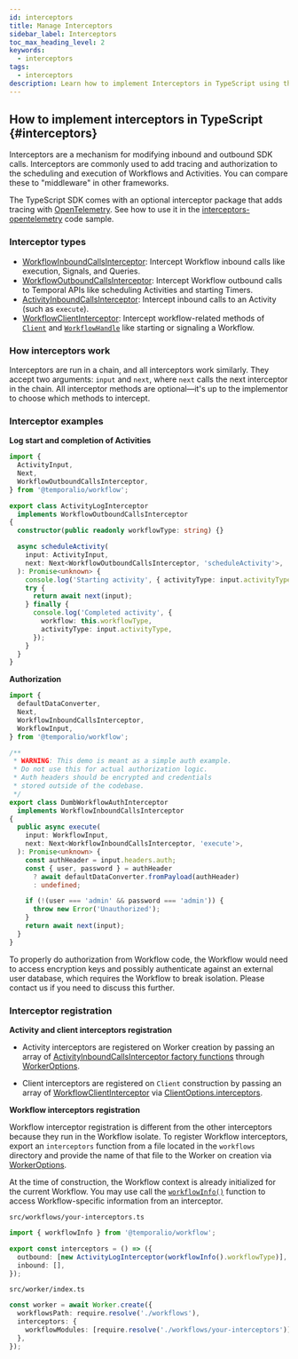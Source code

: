 ```yaml
---
id: interceptors
title: Manage Interceptors
sidebar_label: Interceptors
toc_max_heading_level: 2
keywords:
  - interceptors
tags:
  - interceptors
description: Learn how to implement Interceptors in TypeScript using the Temporal TypeScript SDK to manage inbound and outbound SDK calls, enhance tracing, and add authorization to your Workflows and Activities.
---
```


## How to implement interceptors in TypeScript {#interceptors}

Interceptors are a mechanism for modifying inbound and outbound SDK calls.
Interceptors are commonly used to add tracing and authorization to the scheduling and execution of Workflows and Activities.
You can compare these to "middleware" in other frameworks.

The TypeScript SDK comes with an optional interceptor package that adds tracing with [OpenTelemetry](https://www.npmjs.com/package/@temporalio/interceptors-opentelemetry).
See how to use it in the [interceptors-opentelemetry](https://github.com/temporalio/samples-typescript/tree/main/interceptors-opentelemetry) code sample.

### Interceptor types

- [WorkflowInboundCallsInterceptor](https://typescript.temporal.io/api/interfaces/workflow.WorkflowInboundCallsInterceptor/): Intercept Workflow inbound calls like execution, Signals, and Queries.
- [WorkflowOutboundCallsInterceptor](https://typescript.temporal.io/api/interfaces/workflow.WorkflowOutboundCallsInterceptor/): Intercept Workflow outbound calls to Temporal APIs like scheduling Activities and starting Timers.
- [ActivityInboundCallsInterceptor](https://typescript.temporal.io/api/interfaces/worker.ActivityInboundCallsInterceptor): Intercept inbound calls to an Activity (such as `execute`).
- [WorkflowClientInterceptor](https://typescript.temporal.io/api/interfaces/client.WorkflowClientInterceptor/): Intercept workflow-related methods of [`Client`](https://typescript.temporal.io/api/classes/client.Client/) and [`WorkflowHandle`](https://typescript.temporal.io/api/interfaces/client.WorkflowHandle) like starting or signaling a Workflow.

### How interceptors work

Interceptors are run in a chain, and all interceptors work similarly.
They accept two arguments: `input` and `next`, where `next` calls the next interceptor in the chain.
All interceptor methods are optional—it's up to the implementor to choose which methods to intercept.

### Interceptor examples

**Log start and completion of Activities**

```ts
import {
  ActivityInput,
  Next,
  WorkflowOutboundCallsInterceptor,
} from '@temporalio/workflow';

export class ActivityLogInterceptor
  implements WorkflowOutboundCallsInterceptor
{
  constructor(public readonly workflowType: string) {}

  async scheduleActivity(
    input: ActivityInput,
    next: Next<WorkflowOutboundCallsInterceptor, 'scheduleActivity'>,
  ): Promise<unknown> {
    console.log('Starting activity', { activityType: input.activityType });
    try {
      return await next(input);
    } finally {
      console.log('Completed activity', {
        workflow: this.workflowType,
        activityType: input.activityType,
      });
    }
  }
}
```

**Authorization**

```ts
import {
  defaultDataConverter,
  Next,
  WorkflowInboundCallsInterceptor,
  WorkflowInput,
} from '@temporalio/workflow';

/**
 * WARNING: This demo is meant as a simple auth example.
 * Do not use this for actual authorization logic.
 * Auth headers should be encrypted and credentials
 * stored outside of the codebase.
 */
export class DumbWorkflowAuthInterceptor
  implements WorkflowInboundCallsInterceptor
{
  public async execute(
    input: WorkflowInput,
    next: Next<WorkflowInboundCallsInterceptor, 'execute'>,
  ): Promise<unknown> {
    const authHeader = input.headers.auth;
    const { user, password } = authHeader
      ? await defaultDataConverter.fromPayload(authHeader)
      : undefined;

    if (!(user === 'admin' && password === 'admin')) {
      throw new Error('Unauthorized');
    }
    return await next(input);
  }
}
```

To properly do authorization from Workflow code, the Workflow would need to access encryption keys and possibly authenticate against an external user database, which requires the Workflow to break isolation.
Please contact us if you need to discuss this further.

### Interceptor registration

**Activity and client interceptors registration**

- Activity interceptors are registered on Worker creation by passing an array of [ActivityInboundCallsInterceptor factory functions](https://typescript.temporal.io/api/interfaces/worker.ActivityInboundCallsInterceptorFactory) through [WorkerOptions](https://typescript.temporal.io/api/interfaces/worker.WorkerOptions#interceptors).

- Client interceptors are registered on `Client` construction by passing an array of [WorkflowClientInterceptor](https://typescript.temporal.io/api/interfaces/client.WorkflowClientInterceptor) via [ClientOptions.interceptors](https://typescript.temporal.io/api/interfaces/client.ClientOptions#interceptors).

**Workflow interceptors registration**

Workflow interceptor registration is different from the other interceptors because they run in the Workflow isolate.
To register Workflow interceptors, export an `interceptors` function from a file located in the `workflows` directory and provide the name of that file to the Worker on creation via [WorkerOptions](https://typescript.temporal.io/api/interfaces/worker.WorkerOptions#interceptors).

At the time of construction, the Workflow context is already initialized for the current Workflow.
You may use call the [`workflowInfo()`](https://typescript.temporal.io/api/namespaces/workflow#workflowinfo) function to access Workflow-specific information from an interceptor.

`src/workflows/your-interceptors.ts`

```ts
import { workflowInfo } from '@temporalio/workflow';

export const interceptors = () => ({
  outbound: [new ActivityLogInterceptor(workflowInfo().workflowType)],
  inbound: [],
});
```

`src/worker/index.ts`

```ts
const worker = await Worker.create({
  workflowsPath: require.resolve('./workflows'),
  interceptors: {
    workflowModules: [require.resolve('./workflows/your-interceptors')],
  },
});
```
